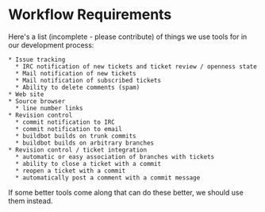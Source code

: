 = Workflow Requirements =

Here's a list (incomplete - please contribute) of things we use tools for in our development process:

 * Issue tracking
   * IRC notification of new tickets and ticket review / openness state
   * Mail notification of new tickets
   * Mail notification of subscribed tickets
   * Ability to delete comments (spam)
 * Web site
 * Source browser
   * line number links
 * Revision control
   * commit notification to IRC
   * commit notification to email
   * buildbot builds on trunk commits
   * buildbot builds on arbitrary branches
 * Revision control / ticket integration
   * automatic or easy association of branches with tickets
   * ability to close a ticket with a commit
   * reopen a ticket with a commit
   * automatically post a comment with a commit message

If some better tools come along that can do these better, we should use them instead.
